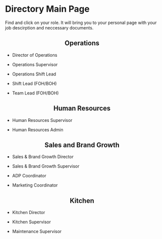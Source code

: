 # Directory Main Page

Find and click on your role. It will bring you to your personal page with your job descirption and neccessary documents. 


<div style="text-align: center;">
## Operations
</div>

- Director of Operations 

- Operations Supervisor 

- Operations Shift Lead

- Shift Lead (FOH/BOH)

- Team Lead (FOH/BOH)

<div style="text-align: center;">
## Human Resources  
</div>

- Human Resources Supervisor 

- Human Resources Admin 


<div style="text-align: center;">
## Sales and Brand Growth
</div>

- Sales & Brand Growth Director 

- Sales & Brand Growth Supervisor 

- ADP Coordinator 

- Marketing Coordinator


<div style="text-align: center;">
## Kitchen 
</div>

- Kitchen Director

- Kitchen Supervisor

- Maintenance Supervisor 



